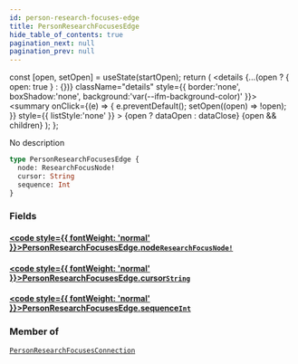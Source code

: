```yaml
---
id: person-research-focuses-edge
title: PersonResearchFocusesEdge
hide_table_of_contents: true
pagination_next: null
pagination_prev: null
---
```







  const [open, setOpen] = useState(startOpen);
  return (
    <details {...(open ? { open: true } : {})} className="details" style={{ border:'none', boxShadow:'none', background:'var(--ifm-background-color)' }}>
      <summary
        onClick={(e) => {
          e.preventDefault();
          setOpen((open) => !open);
        }}
        style={{ listStyle:'none' }}
      >
      {open ? dataOpen : dataClose}
      </summary>
      {open && children}
    </details>
  );
};




No description


```graphql
type PersonResearchFocusesEdge {
  node: ResearchFocusNode!
  cursor: String
  sequence: Int
}
```




### Fields

#### [<code style={{ fontWeight: 'normal' }}>PersonResearchFocusesEdge.<b>node</b></code>](#)<Bullet />[`ResearchFocusNode!`](/cris/objects/research-focus-node) <Badge class="secondary" text="non-null"/> <Badge class="secondary" text="object"/>
> 
> 

#### [<code style={{ fontWeight: 'normal' }}>PersonResearchFocusesEdge.<b>cursor</b></code>](#)<Bullet />[`String`](/cris/scalars/string) <Badge class="secondary" text="scalar"/>
> 
> 

#### [<code style={{ fontWeight: 'normal' }}>PersonResearchFocusesEdge.<b>sequence</b></code>](#)<Bullet />[`Int`](/cris/scalars/int) <Badge class="secondary" text="scalar"/>
> 
> 



### Member of

[`PersonResearchFocusesConnection`](/cris/objects/person-research-focuses-connection)  <Badge class="secondary" text="object"/>

